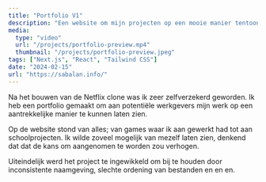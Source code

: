 ```yaml
---
title: "Portfolio V1"
description: "Een website om mijn projecten op een mooie manier tentoon te stellen"
media:
  type: "video"
  url: "/projects/portfolio-preview.mp4"
  thumbnail: "/projects/portfolio-preview.jpeg"
tags: ["Next.js", "React", "Tailwind CSS"]
date: "2024-02-15"
url: "https://sabalan.info/"
---
```


Na het bouwen van de Netflix clone was ik zeer zelfverzekerd geworden. Ik heb een portfolio
gemaakt om aan potentiële werkgevers mijn werk op een aantrekkelijke manier te kunnen laten zien.

Op de website stond van alles; van games waar ik aan gewerkt had tot aan schoolprojecten. Ik wilde
zoveel mogelijk van mezelf laten zien, denkend dat dat de kans om aangenomen te worden zou verhogen.

Uiteindelijk werd het project te ingewikkeld om bij te houden 
door inconsistente naamgeving, slechte ordening van bestanden en en en.